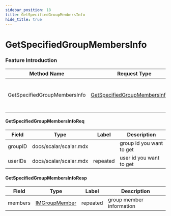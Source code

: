 ```yaml
---
sidebar_position: 18
title: GetSpecifiedGroupMembersInfo
hide_title: true
---
```


# GetSpecifiedGroupMembersInfo

### Feature Introduction



| Method Name | Request Type | Response Type | Description |
| ----------- | ------------ | ------------- | ------------- |
| GetSpecifiedGroupMembersInfo | [GetSpecifiedGroupMembersInfoReq](docs/group/index.mdx#GetSpecifiedGroupMembersInfoReq) | [GetSpecifiedGroupMembersInfoResp](docs/group/index.mdx#GetSpecifiedGroupMembersInfoResp) | get specified group members information |
 

#### GetSpecifiedGroupMembersInfoReq
| Field | Type | Label | Description |
| ----- | ---- | ----- | ----------- |
| groupID | docs/scalar/scalar.mdx |  | group id you want to get |
| userIDs | docs/scalar/scalar.mdx | repeated | user id you want to get |
 

#### GetSpecifiedGroupMembersInfoResp
| Field | Type | Label | Description |
| ----- | ---- | ----- | ----------- |
| members | [IMGroupMember](docs/shared/index.mdx#IMGroupMember) | repeated | group member information |


